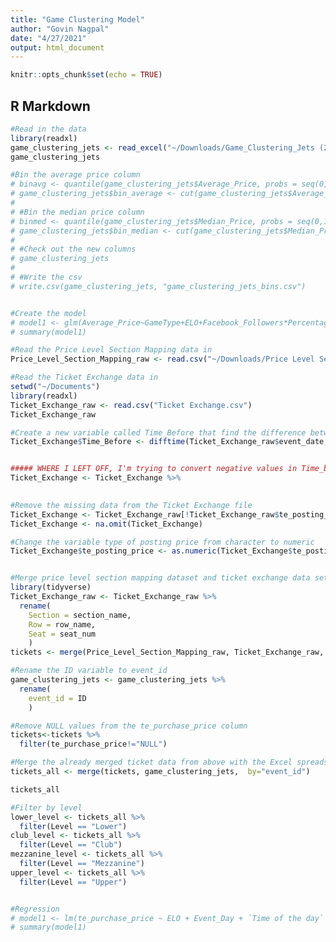 ```yaml
---
title: "Game Clustering Model"
author: "Govin Nagpal"
date: "4/27/2021"
output: html_document
---
```


```r
knitr::opts_chunk$set(echo = TRUE)
```

## R Markdown
```r
#Read in the data
library(readxl)
game_clustering_jets <- read_excel("~/Downloads/Game_Clustering_Jets (2).xlsx")
game_clustering_jets

#Bin the average price column
# binavg <- quantile(game_clustering_jets$Average_Price, probs = seq(0,1,length.out=4))
# game_clustering_jets$bin_average <- cut(game_clustering_jets$Average_Price, breaks = binavg, include.lowest=T, right=F)
# 
# #Bin the median price column
# binmed <- quantile(game_clustering_jets$Median_Price, probs = seq(0,1,length.out=4))
# game_clustering_jets$bin_median <- cut(game_clustering_jets$Median_Price, breaks = binmed, include.lowest=T, right=F)
# 
# #Check out the new columns
# game_clustering_jets
# 
# #Write the csv
# write.csv(game_clustering_jets, "game_clustering_jets_bins.csv")


#Create the model
# model1 <- glm(Average_Price~GameType+ELO+Facebook_Followers*Percentage_W_previous_season,data=game_clustering_jets)
# summary(model1)
```


```r
#Read the Price Level Section Mapping data in
Price_Level_Section_Mapping_raw <- read.csv("~/Downloads/Price Level Section Mapping.csv")

#Read the Ticket Exchange data in 
setwd("~/Documents")
library(readxl)
Ticket_Exchange_raw <- read.csv("Ticket Exchange.csv")
Ticket_Exchange_raw

#Create a new variable called Time_Before that find the difference between the event day and the day the ticket was purchases
Ticket_Exchange$Time_Before <- difftime(Ticket_Exchange_raw$event_date, Ticket_Exchange$add_datetime, units= "days")


##### WHERE I LEFT OFF, I'm trying to convert negative values in Time_before to 0.
Ticket_Exchange <- Ticket_Exchange %>%
  

#Remove the missing data from the Ticket Exchange file
Ticket_Exchange <- Ticket_Exchange_raw[!Ticket_Exchange_raw$te_posting_price == "NULL", ] 
Ticket_Exchange <- na.omit(Ticket_Exchange)

#Change the variable type of posting price from character to numeric 
Ticket_Exchange$te_posting_price <- as.numeric(Ticket_Exchange$te_posting_price)


#Merge price level section mapping dataset and ticket exchange data set on section, row, and seat
library(tidyverse)
Ticket_Exchange_raw <- Ticket_Exchange_raw %>% 
  rename(
    Section = section_name,
    Row = row_name,
    Seat = seat_num
    )
tickets <- merge(Price_Level_Section_Mapping_raw, Ticket_Exchange_raw, by = c("Section", "Row", "Seat"))

#Rename the ID variable to event_id
game_clustering_jets <- game_clustering_jets %>% 
  rename(
    event_id = ID
    )

#Remove NULL values from the te_purchase_price column
tickets<-tickets %>%
  filter(te_purchase_price!="NULL")

#Merge the already merged ticket data from above with the Excel spreadsheet data we created 
tickets_all <- merge(tickets, game_clustering_jets,  by="event_id")

tickets_all

#Filter by level
lower_level <- tickets_all %>% 
  filter(Level == "Lower")
club_level <- tickets_all %>% 
  filter(Level == "Club")
mezzanine_level <- tickets_all %>% 
  filter(Level == "Mezzanine")
upper_level <- tickets_all %>% 
  filter(Level == "Upper")


#Regression
# model1 <- lm(te_purchase_price ~ ELO + Event_Day + `Time of the day` + Facebook_Followers, data=lower_level)
# summary(model1)
```

